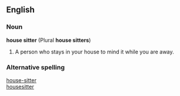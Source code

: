 ==English==
===Noun===
'''house sitter''' (Plural '''house sitters''')
# A person who stays in your house to mind it while you are away.
===Alternative spelling===
[[house-sitter]]<BR>
[[housesitter]]